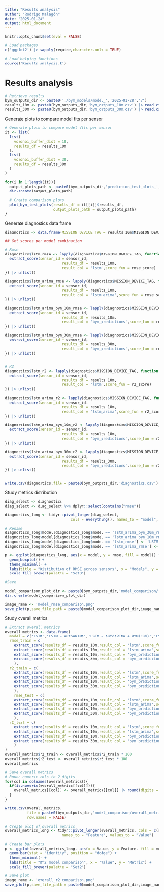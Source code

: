 ```yaml
---
title: "Results Analysis"
author: "Rodrigo Malagón"
date: "2025-01-28"
output: html_document
---
```


```r
knitr::opts_chunk$set(eval = FALSE)

# Load packages
c('ggplot2') |> sapply(require,character.only = TRUE)

# Load helping functions
source('Results Analysis.R')
```

# Results analysis

```r
# Retrieve results
bym_outputs_dir <- paste0('./bym_models/model_','2025-01-28','/')
results_10m <- paste0(bym_outputs_dir,'bym_outputs_10m.csv') |> read.csv()
results_30m <- paste0(bym_outputs_dir,'bym_outputs_30m.csv') |> read.csv()
```


Generate plots to compare model fits per sensor
```r
# Generate plots to compare model fits per sensor
it <- list(
  list(
    voronoi_buffer_dist = 10,
    results_df = results_10m
  ),
  list(
    voronoi_buffer_dist = 30,
    results_df = results_30m
  )
)

for(i in 1:length(it)){
  output_plots_path <- paste0(bym_outputs_dir,'prediction_test_plots_',it[[i]]$voronoi_buffer_dist,'m/')
  dir.create(output_plots_path)
  
  # Create comparison plots
  plot_bym_test_plots(results_df = it[[i]]$results_df,
                      output_plots_path = output_plots_path)
}
```
Generate diagnostics data frame


```r

diagnostics <- data.frame(MISSION_DEVICE_TAG = results_10m$MISSION_DEVICE_TAG)

## Get scores per model combination

# Rmse
diagnostics$lstm_rmse <- lapply(diagnostics$MISSION_DEVICE_TAG, function(sensor_id){
  extract_score(sensor_id = sensor_id,
                          results_df = results_10m,
                          result_col = 'lstm',score_fun = rmse_score)
}) |> unlist()

diagnostics$lstm_arima_rmse <- lapply(diagnostics$MISSION_DEVICE_TAG, function(sensor_id){
  extract_score(sensor_id = sensor_id,
                          results_df = results_10m,
                          result_col = 'lstm_arima',score_fun = rmse_score)
}) |> unlist()

diagnostics$lstm_arima_bym_10m_rmse <- lapply(diagnostics$MISSION_DEVICE_TAG, function(sensor_id){
  extract_score(sensor_id = sensor_id,
                          results_df = results_10m,
                          result_col = 'bym_predictions',score_fun = rmse_score)
}) |> unlist()

diagnostics$lstm_arima_bym_30m_rmse <- lapply(diagnostics$MISSION_DEVICE_TAG, function(sensor_id){
  extract_score(sensor_id = sensor_id,
                          results_df = results_30m,
                          result_col = 'bym_predictions',score_fun = rmse_score)
}) |> unlist()


# R2
diagnostics$lstm_r2 <- lapply(diagnostics$MISSION_DEVICE_TAG, function(sensor_id){
  extract_score(sensor_id = sensor_id,
                          results_df = results_10m,
                          result_col = 'lstm',score_fun = r2_score)
}) |> unlist()

diagnostics$lstm_arima_r2 <- lapply(diagnostics$MISSION_DEVICE_TAG, function(sensor_id){
  extract_score(sensor_id = sensor_id,
                          results_df = results_10m,
                          result_col = 'lstm_arima',score_fun = r2_score)
}) |> unlist()

diagnostics$lstm_arima_bym_10m_r2 <- lapply(diagnostics$MISSION_DEVICE_TAG, function(sensor_id){
  extract_score(sensor_id = sensor_id,
                          results_df = results_10m,
                          result_col = 'bym_predictions',score_fun = r2_score)
}) |> unlist()

diagnostics$lstm_arima_bym_30m_r2 <- lapply(diagnostics$MISSION_DEVICE_TAG, function(sensor_id){
  extract_score(sensor_id = sensor_id,
                          results_df = results_30m,
                          result_col = 'bym_predictions',score_fun = r2_score)
}) |> unlist()


write.csv(diagnostics,file = paste0(bym_outputs_dir,'diagnostics.csv'),row.names = FALSE)
```

Study metrics distribution
```r
diag_select <- diagnostics
diag_select <- diag_select %>% dplyr::select(contains("rmse"))

diagnostics_long <- tidyr::pivot_longer(diag_select,
                              cols = everything(), names_to = "model", values_to = "rmse")

# Rename
diagnostics_long$model[diagnostics_long$model == 'lstm_arima_bym_30m_rmse'] <- 'BYM(30M)'
diagnostics_long$model[diagnostics_long$model == 'lstm_arima_bym_10m_rmse'] <- 'BYM(10M)'
diagnostics_long$model[diagnostics_long$model == 'lstm_rmse'] <- 'LSTM'
diagnostics_long$model[diagnostics_long$model == 'lstm_arima_rmse'] <- 'LSTM + ARIMA'

p <- ggplot(diagnostics_long, aes(x = model, y = rmse, fill = model)) +
  geom_boxplot() +
  theme_minimal() +
  labs(title = "Distibution of RMSE across sensors", x = "Models", y = "RMSE") +
  scale_fill_brewer(palette = "Set3")

#Save 

model_comparison_plot_dir <- paste0(bym_outputs_dir,'model_comparison/')
dir.create(model_comparison_plot_dir)

image_name <- 'model_rmse_comparison.png'
save_plot(p,save_file_path = paste0(model_comparison_plot_dir,image_name),inline_mode = TRUE)
```

Study overall metrics
```r
# Extract overall metrics
overall_metrics <- data.frame(
  model = c('LSTM','LSTM + AutoARIMA','LSTM + AutoARIMA + BYM(10m)','LSTM + AutoARIMA + BYM(30m)'),
  rmse_train = c(
    extract_score(results_df = results_10m,result_col = 'lstm',score_fun = rmse_score,data_set_val = 'train'),
    extract_score(results_df = results_10m,result_col = 'lstm_arima',score_fun = rmse_score,data_set_val = 'train'),
    extract_score(results_df = results_10m,result_col = 'bym_predictions',score_fun = rmse_score,data_set_val = 'train'),
    extract_score(results_df = results_30m,result_col = 'bym_predictions',score_fun = rmse_score,data_set_val = 'train')
    ),
  r2_train = c(
    extract_score(results_df = results_10m,result_col = 'lstm',score_fun = r2_score,data_set_val = 'train'),
    extract_score(results_df = results_10m,result_col = 'lstm_arima',score_fun = r2_score,data_set_val = 'train'),
    extract_score(results_df = results_10m,result_col = 'bym_predictions',score_fun = r2_score,data_set_val = 'train'),
    extract_score(results_df = results_30m,result_col = 'bym_predictions',score_fun = r2_score,data_set_val = 'train')
    ),
    rmse_test = c(
    extract_score(results_df = results_10m,result_col = 'lstm',score_fun = rmse_score,data_set_val = 'test'),
    extract_score(results_df = results_10m,result_col = 'lstm_arima',score_fun = rmse_score,data_set_val = 'test'),
    extract_score(results_df = results_10m,result_col = 'bym_predictions',score_fun = rmse_score,data_set_val = 'test'),
    extract_score(results_df = results_30m,result_col = 'bym_predictions',score_fun = rmse_score,data_set_val = 'test')
    ),
  r2_test = c(
    extract_score(results_df = results_10m,result_col = 'lstm',score_fun = r2_score,data_set_val = 'test'),
    extract_score(results_df = results_10m,result_col = 'lstm_arima',score_fun = r2_score,data_set_val = 'test'),
    extract_score(results_df = results_10m,result_col = 'bym_predictions',score_fun = r2_score,data_set_val = 'test'),
    extract_score(results_df = results_30m,result_col = 'bym_predictions',score_fun = r2_score,data_set_val = 'test')
    )
)
overall_metrics$r2_train <- overall_metrics$r2_train * 100
overall_metrics$r2_test <- overall_metrics$r2_test * 100
overall_metrics
```

```r
# Save overall metrics
# Round numeric cols to 2 digits
for(col in colnames(overall_metrics)){
  if(is.numeric(overall_metrics[[col]])){
    overall_metrics[[col]] <- overall_metrics[[col]] |> round(digits = 2)
  }
}

write.csv(overall_metrics,
          file = paste0(bym_outputs_dir,'model_comparison/overall_metrics.csv'),
          row.names = FALSE)
```


```r
# Create plot of overall metrics
overall_metrics_long <- tidyr::pivot_longer(overall_metrics, cols = c(r2_train,r2_test), 
                          names_to = "Feature", values_to = "Value")

# Create bar plots
p <- ggplot(overall_metrics_long, aes(x = Value, y = Feature, fill = model)) +
  geom_bar(stat = "identity", position = "dodge") +
  theme_minimal() +
  labs(title = "R^2 model comparison", x = "Value", y = "Metric") +
  scale_fill_brewer(palette = "Set2")

# Save plot
image_name <- 'overall_r2_comparison.png'
save_plot(p,save_file_path = paste0(model_comparison_plot_dir,image_name),inline_mode = TRUE)
```


